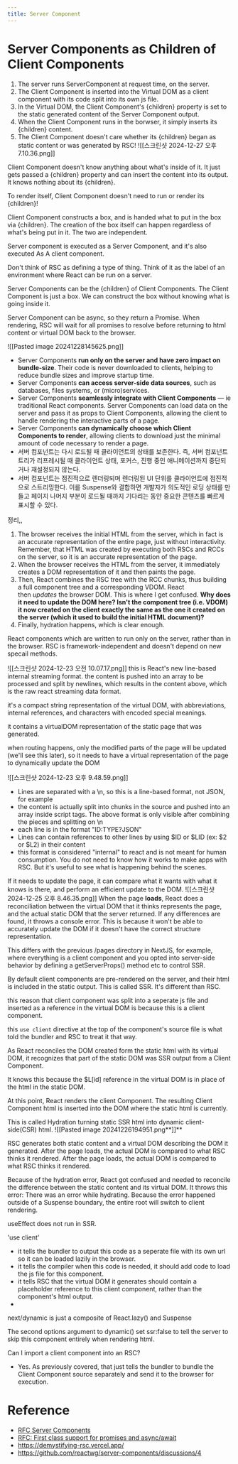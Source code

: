 ```yaml
---
title: Server Component
---
```


# Server Components as Children of Client Components

1. The server runs ServerComponent at request time, on the server.
2. The Client Component is inserted into the Virtual DOM as a client component with its code split into its own js file.
3. In the Virtual DOM, the Client Component's {children} property is set to the static generated content of the Server Component output.
4. When the Client Component runs in the borwser, it simply inserts its {children} content.
5. The Client Component doesn't care whether its {children} began as static content or was generated by RSC!
   ![[스크린샷 2024-12-27 오후 7.10.36.png]]

Client Component doesn't know anything about what's inside of it. It just gets passed a {children} property and can insert the content into its output. It knows nothing about its {children}.

To render itself, Client Component doesn't need to run or render its {children}!

Client Component constructs a box, and is handed what to put in the box via {children}. The creation of the box itself can happen regardless of what's being put in it. The two are independent.

Server component is executed as a Server Component, and it's also executed As A client component.

Don't think of RSC as defining a type of thing. Think of it as the label of an environment where React can be run on a server.

Server Components can be the {children} of Client Components. The Client Component is just a box. We can construct the box without knowing what is going inside it.

Server Component can be async, so they return a Promise. When rendering, RSC will wait for all promises to resolve before returning to html content or virtual DOM back to the browser.

![[Pasted image 20241228145625.png]]

- Server Components **run only on the server and have zero impact on bundle-size**. Their code is never downloaded to clients, helping to reduce bundle sizes and improve startup time.
- Server Components **can access server-side data sources**, such as databases, files systems, or (micro)services.
- Server Components **seamlessly integrate with Client Components** — ie traditional React components. Server Components can load data on the server and pass it as props to Client Components, allowing the client to handle rendering the interactive parts of a page.
- Server Components **can dynamically choose which Client Components to render**, allowing clients to download just the minimal amount of code necessary to render a page.
- 서버 컴포넌트는 다시 로드될 때 클라이언트의 상태를 보존한다. 즉, 서버 컴포넌트 트리가 리프레시될 때 클라이언트 상태, 포커스, 진행 중인 애니메이션까지 중단되거나 재설정되지 않는다.
- 서버 컴포넌트는 점진적으로 렌더링되며 렌더링된 UI 단위를 클라이언트에 점진적으로 스트리밍한다. 이를 Suspense와 결합하면 개발자가 의도적인 로딩 상태를 만들고 페이지 나머지 부분이 로드될 때까지 기다리는 동안 중요한 콘텐츠를 빠르게 표시할 수 있다.

정리,,

1. The browser receives the initial HTML from the server, which in fact is an accurate representation of the entire page, just without interactivity. Remember, that HTML was created by executing both RSCs and RCCs on the server, so it is an accurate representation of the page.
2. When the browser receives the HTML from the server, it immediately creates a DOM representation of it and then paints the page.
3. Then, React combines the RSC tree with the RCC chunks, thus building a full component tree and a corresponding VDOM. React then *updates* the browser DOM. This is where I get confused. **Why does it need to update the DOM here? Isn't the component tree (i.e. VDOM) it now created on the client exactly the same as the one it created on the server (which it used to build the initial HTML document)?**
4. Finally, hydration happens, which is clear enough.

React components which are written to run only on the server, rather than in the browser.
RSC is framework-independent and doesn't depend on new specail methods.

![[스크린샷 2024-12-23 오전 10.07.17.png]]
this is React's new line-based internal streaming format.
the content is pushed into an array to be processed and split by newlines, which results in the content above, which is the raw react streaming data format.

it's a compact string representation of the virtual DOM, with abbreviations, internal references, and characters with encoded special meanings.

it contains a virtualDOM representation of the static page that was generated.

when routing happens, only the modified parts of the page will be updated (we'll see this later), so it needs to have a virtual representation of the page to dynamically update the DOM

![[스크린샷 2024-12-23 오후 9.48.59.png]]

- Lines are separated with a \n, so this is a line-based format, not JSON, for example
- the content is actually split into chunks in the source and pushed into an array inside script tags. The above format is only visible after combining the pieces and splitting on \n
- each line is in the format "ID:TYPE?JSON"
- Lines can contain references to other lines by using $ID or $LID (ex: $2 or $L2) in their content
- this format is considered "internal" to react and is not meant for human consumption. You do not need to know how it works to make apps with RSC. But it's useful to see what is happening behind the scenes.

If it needs to update the page, it can compare what it wants with what it knows is there, and perform an efficient update to the DOM.
![[스크린샷 2024-12-25 오후 8.46.35.png]]
When the page **loads**, React does a reconciliation between the virtual DOM that it thinks represents the page, and the actual static DOM that the server returned. If any differences are found, it throws a console error. This is because it won't be able to accurately update the DOM if it doesn't have the correct structure representation.

This differs with the previous /pages directory in NextJS, for example, where everything is a client component and you opted into server-side behavior by defining a getServerProps() method etc to control SSR.

By default client components are pre-rendered on the server, and their html is included in the static output. This is called SSR. It's different than RSC.

this reason that client component was split into a seperate js file and inserted as a reference in the virtual DOM is because this is a client component.

this `use client` directive at the top of the component's source file is what told the bundler and RSC to treat it that way.

As React reconciles the DOM created form the static html with its virtual DOM, it recognizes that part of the static DOM was SSR output from a Client Component.

It knows this because the $L[id] reference in the virtual DOM is in place of the html in the static DOM.

At this point, React renders the client Component. The resulting Client Component html is inserted into the DOM where the static html is currently.

This is called Hydration turning static SSR html into dynamic client-side(CSR) html.
![[Pasted image 20241226194951.png**]]\*\*

RSC generates both static content and a virtual DOM describing the DOM it generated. After the page loads, the actual DOM is compared to what RSC thinks it rendered. After the page loads, the actual DOM is compared to what RSC thinks it rendered.

Because of the hydration error, React got confused and needed to reconcile the difference between the static content and its virtual DOM. It throws this error: There was an error while hydrating. Because the error happened outside of a Suspense boundary, the entire root will switch to client rendering.

useEffect does not run in SSR.

'use client'

- it tells the bundler to output this code as a seperate file with its own url so it can be loaded lazily in the browser.
- it tells the compiler when this code is needed, it should add code to load the js file for this component.
- it tells RSC that the virtual DOM it generates should contain a placeholder reference to this client component, rather than the component's html output.
-

next/dynamic is just a composite of React.lazy() and Suspense

The second options argument to dynamic() set ssr:false to tell the server to skip this component entirely when rendering html.

Can I import a client component into an RSC?

- Yes. As previously covered, that just tells the bundler to bundle the Client Component source separately and send it to the browser for execution.

# Reference

- [RFC Server Components](https://github.com/reactjs/rfcs/blob/main/text/0188-server-components.md)
- [RFC: First class support for promises and async/await](https://github.com/reactjs/rfcs/pull/229)
- https://demystifying-rsc.vercel.app/
- https://github.com/reactwg/server-components/discussions/4
